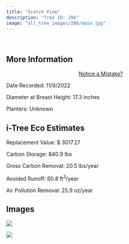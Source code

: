 ```yaml
---
title: "Scotch Pine"
description: "Tree ID: 286"
image: "all_tree_images/286/main.jpg"
---
```


<br>

## **More Information**
::: column-margin
<center><a class="button" href="https://forms.gle/W6f5nwYxrM33hF4f7">Notice a Mistake?</a></center>
:::


Date Recorded:  11/9/2022

Diameter at Breast Height:  17.3  inches

Planters:  Unknown

## **i-Tree Eco Estimates**


 Replacement Value: $ 3017.27

 Carbon Storage:  840.9  lbs

 Gross Carbon Removal:  20.5  lbs/year

 Avoided Runoff:  60.8  ft<sup>3</sup>/year

 Air Pollution Removal:  25.9  oz/year

## **Images**


 ![](all_tree_images/286/IMG_7377.jpg)

 ![](all_tree_images/286/main.jpg)
